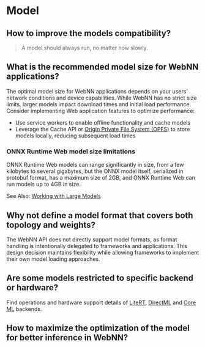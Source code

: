 

# Model

##  How to improve the models compatibility?

> <InfoIcon /> A model should always run, no matter how slowly.


## What is the recommended model size for WebNN applications?

The optimal model size for WebNN applications depends on your users' network conditions and device capabilities. While WebNN has no strict size limits, larger models impact download times and initial load performance.
Consider implementing Web application features to optimize performance:

- Use service workers to enable offline functionality and cache models
- Leverage the Cache API or [Origin Private File System (OPFS)](https://web.dev/articles/origin-private-file-system) to store models locally, reducing subsequent load times

### ONNX Runtime Web model size limitations

ONNX Runtime Web models can range significantly in size, from a few kilobytes to several gigabytes, but the ONNX model itself, serialized in protobuf format, has a maximum size of 2GB, and ONNX Runtime Web can run models up to 4GB in size. 

See Also: [Working with Large Models](https://onnxruntime.ai/docs/tutorials/web/large-models.html)

##  Why not define a model format that covers both topology and weights?

The WebNN API does not directly support model formats, as format handling is intentionally delegated to frameworks and applications. This design decision maintains flexibility while allowing frameworks to implement their own model loading approaches.

## Are some models restricted to specific backend or hardware?

Find operations and hardware support details of [LiteRT](../api-reference/browser-compatibility/litert), [DirectML](../api-reference/browser-compatibility/directml) and [Core ML](../api-reference/browser-compatibility/coreml) backends.

## How to maximize the optimization of the model for better inference in WebNN?
